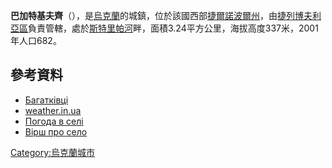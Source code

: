 {{coord|49|23|32|N|25|22|48|E|scale:30000|display=title}}

'''巴加特基夫齊'''（{{lang-uk|Багатківці}}），是[[烏克蘭|烏克蘭]]的城鎮，位於該國西部[[捷爾諾波爾州|捷爾諾波爾州]]，由[[捷列博夫利亞區|捷列博夫利亞區]]負責管轄，處於[[斯特里帕河|斯特里帕河]]畔，面積3.24平方公里，海拔高度337米，2001年人口682。

==參考資料==
* [http://gska2.rada.gov.ua/pls/z7502/A005?rdat1=11.04.2015&rf7571=31653 Багатківці]{{dead link|date=2017年12月 |bot=InternetArchiveBot |fix-attempted=yes }}
* [http://weather.in.ua/ua/ternopol%27skaja/475 weather.in.ua] {{Wayback|url=http://weather.in.ua/ua/ternopol%27skaja/475 |date=20200201045511 }}
* [http://weather.in.ua/ua/ternopol'skaja/475 Погода в селі] {{Wayback|url=http://weather.in.ua/ua/ternopol'skaja/475 |date=20200201045511 }}
* [http://rukopis.org.ua/poeziya/selo-bohatkivtsi.html Вірш про село] {{Wayback|url=http://rukopis.org.ua/poeziya/selo-bohatkivtsi.html |date=20200201045504 }}

{{Ukraine-geo-stub}}
[[Category:烏克蘭城市|Category:烏克蘭城市]]
